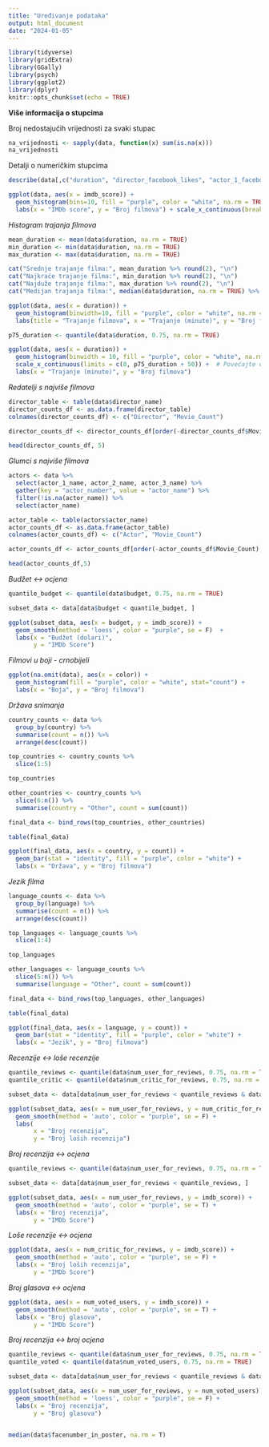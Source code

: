 ```yaml
---
title: "Uređivanje podataka"
output: html_document
date: "2024-01-05"
---
```


```r
library(tidyverse)
library(gridExtra)
library(GGally)
library(psych)
library(ggplot2)
library(dplyr)
knitr::opts_chunk$set(echo = TRUE)
```

**Više informacija o stupcima**

Broj nedostajućih vrijednosti za svaki stupac

```r
na_vrijednosti <- sapply(data, function(x) sum(is.na(x)))
na_vrijednosti
```

Detalji o numeričkim stupcima

```r
describe(data[,c("duration", "director_facebook_likes", "actor_1_facebook_likes", "actor_2_facebook_likes", "actor_3_facebook_likes", "num_user_for_reviews", "num_critic_for_reviews", "num_voted_users", "cast_total_facebook_likes", "movie_facebook_likes", "facenumber_in_poster", "title_year", "gross", "budget", "imdb_score")])
```



```r
ggplot(data, aes(x = imdb_score)) +
  geom_histogram(bins=10, fill = "purple", color = "white", na.rm = TRUE) +
  labs(x = "IMDb score", y = "Broj filmova") + scale_x_continuous(breaks = c(1,2,3,4,5,6,7,8,9,10))

```


*Histogram trajanja filmova*

```r

mean_duration <- mean(data$duration, na.rm = TRUE)
min_duration <- min(data$duration, na.rm = TRUE)
max_duration <- max(data$duration, na.rm = TRUE)

cat("Srednje trajanje filma:", mean_duration %>% round(2), "\n")
cat("Najkraće trajanje filma:", min_duration %>% round(2), "\n")
cat("Najduže trajanje filma:", max_duration %>% round(2), "\n")
cat("Medijan trajanja filma:", median(data$duration, na.rm = TRUE) %>% round(2), "\n")

ggplot(data, aes(x = duration)) +
  geom_histogram(binwidth=10, fill = "purple", color = "white", na.rm = TRUE) +
  labs(title = "Trajanje filmova", x = "Trajanje (minute)", y = "Broj filmova")

```


```r

p75_duration <- quantile(data$duration, 0.75, na.rm = TRUE)

ggplot(data, aes(x = duration)) +
  geom_histogram(binwidth = 10, fill = "purple", color = "white", na.rm = TRUE) +
  scale_x_continuous(limits = c(0, p75_duration + 50)) +  # Povećajte ograničenje x-osi
  labs(x = "Trajanje (minute)", y = "Broj filmova")

```

*Redatelji s najviše filmova*

```r

director_table <- table(data$director_name)
director_counts_df <- as.data.frame(director_table)
colnames(director_counts_df) <- c("Director", "Movie_Count")

director_counts_df <- director_counts_df[order(-director_counts_df$Movie_Count), ]

head(director_counts_df, 5)

```

*Glumci s najviše filmova*

```r

actors <- data %>%
  select(actor_1_name, actor_2_name, actor_3_name) %>%
  gather(key = "actor_number", value = "actor_name") %>%
  filter(!is.na(actor_name)) %>%
  select(actor_name)

actor_table <- table(actors$actor_name)
actor_counts_df <- as.data.frame(actor_table)
colnames(actor_counts_df) <- c("Actor", "Movie_Count")

actor_counts_df <- actor_counts_df[order(-actor_counts_df$Movie_Count), ]

head(actor_counts_df,5)

```

*Budžet <-> ocjena*

```r

quantile_budget <- quantile(data$budget, 0.75, na.rm = TRUE)

subset_data <- data[data$budget < quantile_budget, ]

ggplot(subset_data, aes(x = budget, y = imdb_score)) +
  geom_smooth(method = 'loess', color = "purple", se = F)  +
  labs(x = "Budžet (dolari)",
       y = "IMDb Score")

```

*Filmovi u boji - crnobijeli*

```r
ggplot(na.omit(data), aes(x = color)) +
  geom_histogram(fill = "purple", color = "white", stat="count") +
  labs(x = "Boja", y = "Broj filmova") 
```

*Država snimanja*

```r

country_counts <- data %>%
  group_by(country) %>%
  summarise(count = n()) %>%
  arrange(desc(count))

top_countries <- country_counts %>%
  slice(1:5)

top_countries

other_countries <- country_counts %>%
  slice(6:n()) %>%
  summarise(country = "Other", count = sum(count))

final_data <- bind_rows(top_countries, other_countries)

table(final_data)

ggplot(final_data, aes(x = country, y = count)) +
  geom_bar(stat = "identity", fill = "purple", color = "white") +
  labs(x = "Država", y = "Broj filmova")

```

*Jezik filma*

```r

language_counts <- data %>%
  group_by(language) %>%
  summarise(count = n()) %>%
  arrange(desc(count))

top_languages <- language_counts %>%
  slice(1:4)

top_languages

other_languages <- language_counts %>%
  slice(5:n()) %>%
  summarise(language = "Other", count = sum(count))

final_data <- bind_rows(top_languages, other_languages)

table(final_data)

ggplot(final_data, aes(x = language, y = count)) +
  geom_bar(stat = "identity", fill = "purple", color = "white") +
  labs(x = "Jezik", y = "Broj filmova")

```

*Recenzije <-> loše recenzije*

```r

quantile_reviews <- quantile(data$num_user_for_reviews, 0.75, na.rm = TRUE)
quantile_critic <- quantile(data$num_critic_for_reviews, 0.75, na.rm = TRUE)

subset_data <- data[data$num_user_for_reviews < quantile_reviews & data$num_critic_for_reviews < quantile_critic, ]

ggplot(subset_data, aes(x = num_user_for_reviews, y = num_critic_for_reviews)) +
  geom_smooth(method = 'auto', color = "purple", se = F) +
  labs(
       x = "Broj recenzija",
       y = "Broj loših recenzija")
```

*Broj recenzija <-> ocjena* 

```r
  
quantile_reviews <- quantile(data$num_user_for_reviews, 0.75, na.rm = TRUE)

subset_data <- data[data$num_user_for_reviews < quantile_reviews, ]

ggplot(subset_data, aes(x = num_user_for_reviews, y = imdb_score)) +
  geom_smooth(method = 'auto', color = "purple", se = T) +
  labs(x = "Broj recenzija",
       y = "IMDb Score")

```

*Loše recenzije <-> ocjena*

```r
  
ggplot(data, aes(x = num_critic_for_reviews, y = imdb_score)) +
  geom_smooth(method = 'auto', color = "purple", se = F) +
  labs(x = "Broj loših recenzija",
       y = "IMDb Score")

```

*Broj glasova <-> ocjena*

```r

ggplot(data, aes(x = num_voted_users, y = imdb_score)) +
  geom_smooth(method = 'auto', color = "purple", se = T) +
  labs(x = "Broj glasova",
       y = "IMDb Score")

```

*Broj recenzija <-> broj ocjena*

```r

quantile_reviews <- quantile(data$num_user_for_reviews, 0.75, na.rm = TRUE)
quantile_voted <- quantile(data$num_voted_users, 0.75, na.rm = TRUE)

subset_data <- data[data$num_user_for_reviews < quantile_reviews & data$num_voted_users < quantile_voted, ]

ggplot(subset_data, aes(x = num_user_for_reviews, y = num_voted_users)) +
  geom_smooth(method = 'loess', color = "purple", se = F) +
  labs(x = "Broj recenzija",
       y = "Broj glasova")
  
```

```r
median(data$facenumber_in_poster, na.rm = T)
```













